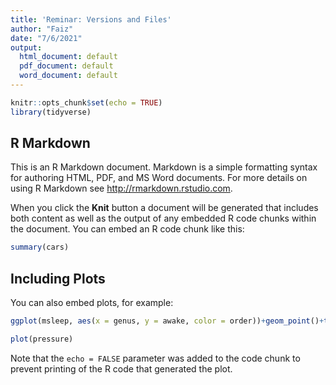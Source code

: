 ```yaml
---
title: 'Reminar: Versions and Files'
author: "Faiz"
date: "7/6/2021"
output:
  html_document: default
  pdf_document: default
  word_document: default
---
```


```r
knitr::opts_chunk$set(echo = TRUE)
library(tidyverse)
```

## R Markdown

This is an R Markdown document. Markdown is a simple formatting syntax for authoring HTML, PDF, and MS Word documents. For more details on using R Markdown see <http://rmarkdown.rstudio.com>.

When you click the **Knit** button a document will be generated that includes both content as well as the output of any embedded R code chunks within the document. You can embed an R code chunk like this:

```r
summary(cars)
```

## Including Plots

You can also embed plots, for example:
```r
ggplot(msleep, aes(x = genus, y = awake, color = order))+geom_point()+theme_minimal()

```

```r
plot(pressure)
```

Note that the `echo = FALSE` parameter was added to the code chunk to prevent printing of the R code that generated the plot.

